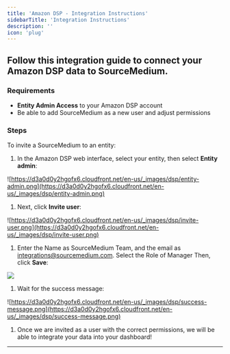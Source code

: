 ```yaml
---
title: 'Amazon DSP - Integration Instructions'
sidebarTitle: 'Integration Instructions'
description: ''
icon: 'plug'
---
```


## Follow this integration guide to connect your Amazon DSP data to SourceMedium.

### Requirements

- **Entity Admin Access** to your Amazon DSP account
- Be able to add SourceMedium as a new user and adjust permissions

### **Steps**

To invite a SourceMedium to an entity:

1. In the Amazon DSP web interface, select your entity, then select **Entity admin**:

![https://d3a0d0y2hgofx6.cloudfront.net/en-us/_images/dsp/entity-admin.png](https://d3a0d0y2hgofx6.cloudfront.net/en-us/_images/dsp/entity-admin.png)

1. Next, click **Invite user**:

![https://d3a0d0y2hgofx6.cloudfront.net/en-us/_images/dsp/invite-user.png](https://d3a0d0y2hgofx6.cloudfront.net/en-us/_images/dsp/invite-user.png)

1. Enter the Name as SourceMedium Team, and the email as integrations@sourcemedium.com. 
Select the Role of Manager
Then, click **Save**:

![](/images/article-imgs/amazon-dsp-integration/Untitled.png)

1. Wait for the success message:

![https://d3a0d0y2hgofx6.cloudfront.net/en-us/_images/dsp/success-message.png](https://d3a0d0y2hgofx6.cloudfront.net/en-us/_images/dsp/success-message.png)

1. Once we are invited as a user with the correct permissions, we will be able to integrate your data into your dashboard!

---